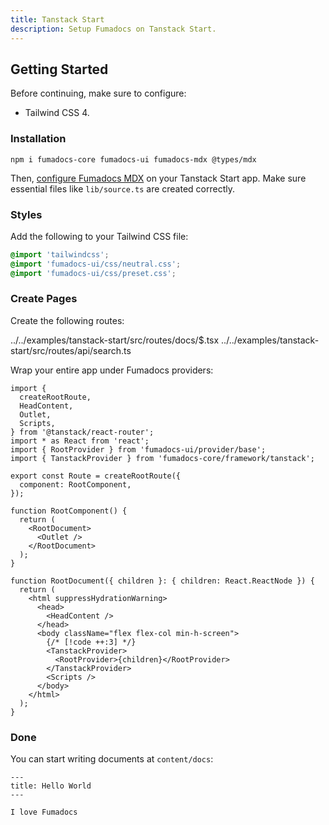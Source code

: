 ```yaml
---
title: Tanstack Start
description: Setup Fumadocs on Tanstack Start.
---
```


## Getting Started

Before continuing, make sure to configure:

- Tailwind CSS 4.

### Installation

```npm
npm i fumadocs-core fumadocs-ui fumadocs-mdx @types/mdx
```

Then, [configure Fumadocs MDX](/docs/mdx/vite/tanstack) on your Tanstack Start app.
Make sure essential files like `lib/source.ts` are created correctly.

### Styles

Add the following to your Tailwind CSS file:

```css title="styles/app.css"
@import 'tailwindcss';
@import 'fumadocs-ui/css/neutral.css';
@import 'fumadocs-ui/css/preset.css';
```

### Create Pages

Create the following routes:

<include cwd meta='tab="routes/docs/$.tsx"'>
  ../../examples/tanstack-start/src/routes/docs/$.tsx
</include>
<include cwd meta='tab="routes/api/search.ts"'>
  ../../examples/tanstack-start/src/routes/api/search.ts
</include>

Wrap your entire app under Fumadocs providers:

```tsx title="__root.tsx"
import {
  createRootRoute,
  HeadContent,
  Outlet,
  Scripts,
} from '@tanstack/react-router';
import * as React from 'react';
import { RootProvider } from 'fumadocs-ui/provider/base';
import { TanstackProvider } from 'fumadocs-core/framework/tanstack';

export const Route = createRootRoute({
  component: RootComponent,
});

function RootComponent() {
  return (
    <RootDocument>
      <Outlet />
    </RootDocument>
  );
}

function RootDocument({ children }: { children: React.ReactNode }) {
  return (
    <html suppressHydrationWarning>
      <head>
        <HeadContent />
      </head>
      <body className="flex flex-col min-h-screen">
        {/* [!code ++:3] */}
        <TanstackProvider>
          <RootProvider>{children}</RootProvider>
        </TanstackProvider>
        <Scripts />
      </body>
    </html>
  );
}
```

### Done

You can start writing documents at `content/docs`:

```mdx title="content/docs/index.mdx"
---
title: Hello World
---

I love Fumadocs
```
